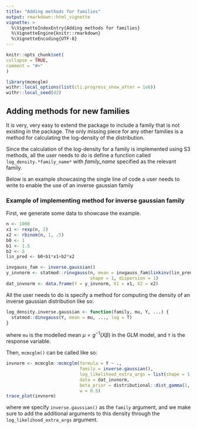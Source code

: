 ```yaml
---
title: "Adding methods for families"
output: rmarkdown::html_vignette
vignette: >
  %\VignetteIndexEntry{Adding methods for families}
  %\VignetteEngine{knitr::rmarkdown}
  %\VignetteEncoding{UTF-8}
---
```

  
```r
knitr::opts_chunk$set(
collapse = TRUE,
comment = "#>"
)
```

```r
library(mcmcglm)
withr::local_options(list(cli.progress_show_after = 1e6))
withr::local_seed(42)
```

## Adding methods for new families

It is very, very easy to extend the package to include a family that is not existing in the package. The only missing piece for any other families is a method for calculating the log-density of the distribution.

Since the calculation of the log-density for a family is implemented using S3 methods, all the user needs to do is define a function called `log_density.*family_name*` with *family_name* specified as the relevant family.

Below is an example showcasing the single line of code a user needs to write to enable the use of an inverse gaussian family

### Example of implementing method for inverse gaussian family

First, we generate some data to showcase the example.
```r
n <- 1000
x1 <- rexp(n, 2)
x2 <- rbinom(n, 1, .5)
b0 <- 1
b1 <- 1.5
b2 <- 2
lin_pred <- b0+b1*x1+b2*x2

invgauss_fam <- inverse.gaussian()
y_invnorm <- statmod::rinvgauss(n, mean = invgauss_fam$linkinv(lin_pred),
                                shape = 1, dispersion = 1)
dat_invnorm <- data.frame(Y = y_invnorm, X1 = x1, X2 = x2)
```

All the user needs to do is specify a method for computing the density of an inverse gaussian distribution like so:
```r
log_density.inverse.gaussian <- function(family, mu, Y, ...) {
  statmod::dinvgauss(Y, mean = mu, ..., log = T)
}
```

where `mu` is the modelled mean $\mu=g^{-1}(X\beta)$ in the GLM model, and `Y` is the response variable.

Then, `mcmcglm()` can be called like so:
```r
invnorm <- mcmcglm::mcmcglm(formula = Y ~ .,
                            family = inverse.gaussian(),
                            log_likelihood_extra_args = list(shape = 1, dispersion = 1),
                            data = dat_invnorm,
                            beta_prior = distributional::dist_gamma(1, 1),
                            w = 0.5)
trace_plot(invnorm)
```

where we specify `inverse.gaussian()` as the `family` argument, and we make sure to add the additional arguments to this density through the `log_likelihood_extra_args` argument.
